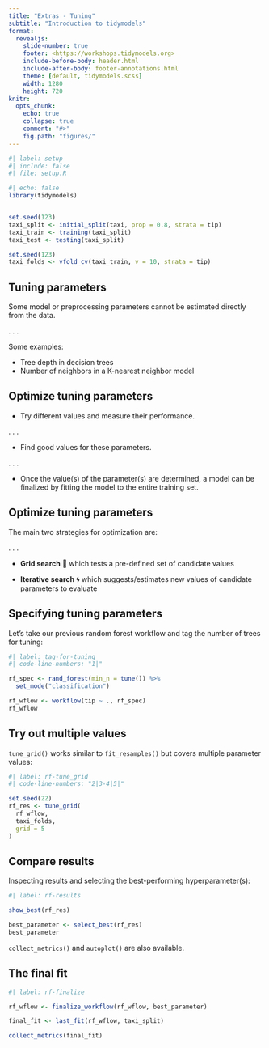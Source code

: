 ```yaml
---
title: "Extras - Tuning"
subtitle: "Introduction to tidymodels"
format:
  revealjs: 
    slide-number: true
    footer: <https://workshops.tidymodels.org>
    include-before-body: header.html
    include-after-body: footer-annotations.html
    theme: [default, tidymodels.scss]
    width: 1280
    height: 720
knitr:
  opts_chunk: 
    echo: true
    collapse: true
    comment: "#>"
    fig.path: "figures/"
---
```


```r
#| label: setup
#| include: false
#| file: setup.R
```

```r
#| echo: false
library(tidymodels)


set.seed(123)
taxi_split <- initial_split(taxi, prop = 0.8, strata = tip)
taxi_train <- training(taxi_split)
taxi_test <- testing(taxi_split)

set.seed(123)
taxi_folds <- vfold_cv(taxi_train, v = 10, strata = tip)
```

## Tuning parameters

Some model or preprocessing parameters cannot be estimated directly from the data.

. . .

Some examples:

- Tree depth in decision trees
- Number of neighbors in a K-nearest neighbor model

## Optimize tuning parameters

- Try different values and measure their performance.

. . .

- Find good values for these parameters.

. . .

- Once the value(s) of the parameter(s) are determined, a model can be finalized by fitting the model to the entire training set.

## Optimize tuning parameters

The main two strategies for optimization are:

. . .

-   **Grid search** 💠 which tests a pre-defined set of candidate values

-   **Iterative search** 🌀 which suggests/estimates new values of candidate parameters to evaluate

## Specifying tuning parameters

Let's take our previous random forest workflow and tag the number of trees for tuning:

```r
#| label: tag-for-tuning
#| code-line-numbers: "1|"

rf_spec <- rand_forest(min_n = tune()) %>% 
  set_mode("classification")

rf_wflow <- workflow(tip ~ ., rf_spec)
rf_wflow
```

## Try out multiple values

`tune_grid()` works similar to `fit_resamples()` but covers multiple parameter values:

```r
#| label: rf-tune_grid
#| code-line-numbers: "2|3-4|5|"

set.seed(22)
rf_res <- tune_grid(
  rf_wflow,
  taxi_folds,
  grid = 5
)
```

## Compare results

Inspecting results and selecting the best-performing hyperparameter(s):

```r
#| label: rf-results

show_best(rf_res)

best_parameter <- select_best(rf_res)
best_parameter
```

`collect_metrics()` and `autoplot()` are also available.

## The final fit

```r
#| label: rf-finalize

rf_wflow <- finalize_workflow(rf_wflow, best_parameter)

final_fit <- last_fit(rf_wflow, taxi_split) 

collect_metrics(final_fit)
```
